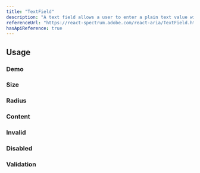 ```yaml
---
title: "TextField"
description: "A text field allows a user to enter a plain text value with a keyboard."
referenceUrl: "https://react-spectrum.adobe.com/react-aria/TextField.html"
hasApiReference: true
---
```


## Usage

### Demo

<ComponentPreview slug="textField/demo" />

### Size

<ComponentPreview slug="textField/size" />

### Radius

<ComponentPreview slug="textField/radius" />

### Content

<ComponentPreview slug="textField/content" />

### Invalid

<ComponentPreview slug="textField/invalid" />

### Disabled

<ComponentPreview slug="textField/disabled" />

### Validation

<ComponentPreview slug="textField/validation" />
